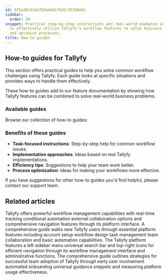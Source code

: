 ```yaml
---
id: 9f5e28c41da7b3e4a81f6d2c357b0e9c
sidebar:
  order: 20
snippet: Practical step-by-step instructions and real-world examples showcase how
  to effectively utilize Tallyfy's workflow features to solve business challenges
  and optimize processes.
title: How-to guides
---
```


## How-to guides for Tallyfy

This section offers practical guides to help you solve common workflow challenges using Tallyfy. Each guide looks at specific situations and provides ways to handle them effectively.

These how-to guides add to our feature documentation by showing how Tallyfy features can be combined to solve real-world business problems.

### Available guides

Browse our collection of how-to guides:


<PageTree />

### Benefits of these guides

- **Task-focused instructions**: Step-by-step help for common workflow issues.
- **Implementation approaches**: Ideas based on real Tallyfy implementations.
- **Efficiency tips**: Suggestions to help your team work better.
- **Process optimization**: Ideas for making your workflows more effective.

If you have suggestions for other how-to guides you'd find helpful, please contact our support team.


## Related articles
<CardGrid>
<LinkTitleCard header="<b>Tutorials > Key features</b>" href="/products/pro/tutorials/features/" > Tallyfy offers powerful workflow management capabilities with real-time tracking conditional automation external collaboration options and comprehensive navigation features through its platform interface. </LinkTitleCard>
<LinkTitleCard header="<b>Pro > Getting started</b>" href="/products/pro/tutorials/" > A comprehensive guide walks new Tallyfy users through essential platform features including account setup workflow design task management team collaboration and basic automation capabilities. </LinkTitleCard>
<LinkTitleCard header="<b>Tutorials > Navigate Tallyfy</b>" href="/products/pro/tutorials/navigate-tallyfy/" > The Tallyfy platform features a left sidebar menu universal search bar and top-right icons for efficient navigation through its workflow management interface and administrative functions. </LinkTitleCard>
<LinkTitleCard header="<b>Miscellaneous > Support</b>" href="/products/pro/miscellaneous/support/" > The comprehensive guide outlines strategies for successful team adoption of Tallyfy through early user involvement automated onboarding universal guidance snippets and measuring platform usage effectiveness. </LinkTitleCard>
</CardGrid>